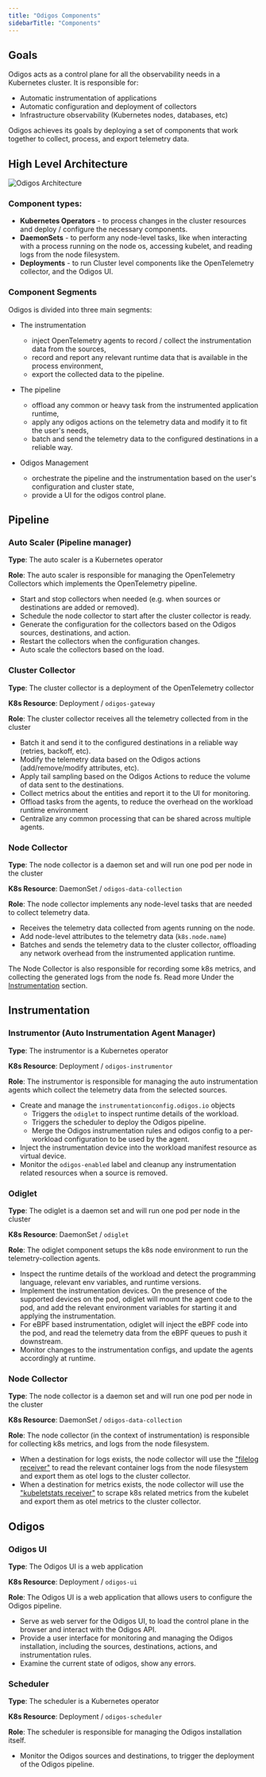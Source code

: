 ```yaml
---
title: "Odigos Components"
sidebarTitle: "Components"
---
```


## Goals

Odigos acts as a control plane for all the observability needs in a Kubernetes cluster. It is responsible for:

- Automatic instrumentation of applications
- Automatic configuration and deployment of collectors
- Infrastructure observability (Kubernetes nodes, databases, etc)

Odigos achieves its goals by deploying a set of components that work together to collect, process, and export telemetry data.

## High Level Architecture

<Frame>
    <img src="/images/odigos_architecture.png" alt="Odigos Architecture" />
</Frame>

### Component types:

- **Kubernetes Operators** - to process changes in the cluster resources and deploy / configure the necessary components.
- **DaemonSets** - to perform any node-level tasks, like when interacting with a process running on the node os, accessing kubelet, and reading logs from the node filesystem.
- **Deployments** - to run Cluster level components like the OpenTelemetry collector, and the Odigos UI.

### Component Segments

Odigos is divided into three main segments:

- The instrumentation
  - inject OpenTelemetry agents to record / collect the instrumentation data from the sources,
  - record and report any relevant runtime data that is available in the process environment,
  - export the collected data to the pipeline.

- The pipeline
  - offload any common or heavy task from the instrumented application runtime,
  - apply any odigos actions on the telemetry data and modify it to fit the user's needs,
  - batch and send the telemetry data to the configured destinations in a reliable way.

- Odigos Management
  - orchestrate the pipeline and the instrumentation based on the user's configuration and cluster state,
  - provide a UI for the odigos control plane.

## Pipeline

### Auto Scaler (Pipeline manager)

**Type**: The auto scaler is a Kubernetes operator

**Role**: The auto scaler is responsible for managing the OpenTelemetry Collectors which implements the OpenTelemetry pipeline.

- Start and stop collectors when needed (e.g. when sources or destinations are added or removed).
- Schedule the node collector to start after the cluster collector is ready.
- Generate the configuration for the collectors based on the Odigos sources, destinations, and action.
- Restart the collectors when the configuration changes.
- Auto scale the collectors based on the load.

### Cluster Collector

**Type**: The cluster collector is a deployment of the OpenTelemetry collector

**K8s Resource**: Deployment / `odigos-gateway`

**Role**: The cluster collector receives all the telemetry collected from in the cluster

- Batch it and send it to the configured destinations in a reliable way (retries, backoff, etc).
- Modify the telemetry data based on the Odigos actions (add/remove/modify attributes, etc).
- Apply tail sampling based on the Odigos Actions to reduce the volume of data sent to the destinations.
- Collect metrics about the entities and report it to the UI for monitoring.
- Offload tasks from the agents, to reduce the overhead on the workload runtime environment
- Centralize any common processing that can be shared across multiple agents.

### Node Collector

**Type**: The node collector is a daemon set and will run one pod per node in the cluster

**K8s Resource**: DaemonSet / `odigos-data-collection`

**Role**: The node collector implements any node-level tasks that are needed to collect telemetry data.

- Receives the telemetry data collected from agents running on the node.
- Add node-level attributes to the telemetry data (`k8s.node.name`)
- Batches and sends the telemetry data to the cluster collector, offloading any network overhead from the instrumented application runtime.

The Node Collector is also responsible for recording some k8s metrics, and collecting the generated logs from the node fs. Read more Under the [Instrumentation](#instrumentation) section.

## Instrumentation

### Instrumentor (Auto Instrumentation Agent Manager)

**Type**: The instrumentor is a Kubernetes operator

**K8s Resource**: Deployment / `odigos-instrumentor`

**Role**: The instrumentor is responsible for managing the auto instrumentation agents which collect the telemetry data from the selected sources.

- Create and manage the `instrumentationconfig.odigos.io` objects
  - Triggers the `odiglet` to inspect runtime details of the workload.
  - Triggers the scheduler to deploy the Odigos pipeline.
  - Merge the Odigos instrumentation rules and odigos config to a per-workload configuration to be used by the agent.
- Inject the instrumentation device into the workload manifest resource as virtual device.
- Monitor the `odigos-enabled` label and cleanup any instrumentation related resources when a source is removed.

### Odiglet

**Type**: The odiglet is a daemon set and will run one pod per node in the cluster

**K8s Resource**: DaemonSet / `odiglet`

**Role**: The odiglet component setups the k8s node environment to run the telemetry-collection agents.

- Inspect the runtime details of the workload and detect the programming language, relevant env variables, and runtime versions.
- Implement the instrumentation devices. On the presence of the supported devices on the pod, odiglet will mount the agent code to the pod, and add the relevant environment variables for starting it and applying the instrumentation.
- For eBPF based instrumentation, odiglet will inject the eBPF code into the pod, and read the telemetry data from the eBPF queues to push it downstream.
- Monitor changes to the instrumentation configs, and update the agents accordingly at runtime.

### Node Collector

**Type**: The node collector is a daemon set and will run one pod per node in the cluster

**K8s Resource**: DaemonSet / `odigos-data-collection`

**Role**: The node collector (in the context of instrumentation) is responsible for collecting k8s metrics, and logs from the node filesystem.

- When a destination for logs exists, the node collector will use the ["filelog receiver"](https://github.com/open-telemetry/opentelemetry-collector-contrib/tree/main/receiver/filelogreceiver) to read the relevant container logs from the node filesystem and export them as otel logs to the cluster collector.
- When a destination for metrics exists, the node collector will use the ["kubeletstats receiver"](https://github.com/open-telemetry/opentelemetry-collector-contrib/tree/main/receiver/kubeletstatsreceiver) to scrape k8s related metrics from the kubelet and export them as otel metrics to the cluster collector.

## Odigos

### Odigos UI

**Type**: The Odigos UI is a web application

**K8s Resource**: Deployment / `odigos-ui`

**Role**: The Odigos UI is a web application that allows users to configure the Odigos pipeline.

- Serve as web server for the Odigos UI, to load the control plane in the browser and interact with the Odigos API.
- Provide a user interface for monitoring and managing the Odigos installation, including the sources, destinations, actions, and instrumentation rules.
- Examine the current state of odigos, show any errors.

### Scheduler

**Type**: The scheduler is a Kubernetes operator

**K8s Resource**: Deployment / `odigos-scheduler`

**Role**: The scheduler is responsible for managing the Odigos installation itself.

- Monitor the Odigos sources and destinations, to trigger the deployment of the Odigos pipeline.

